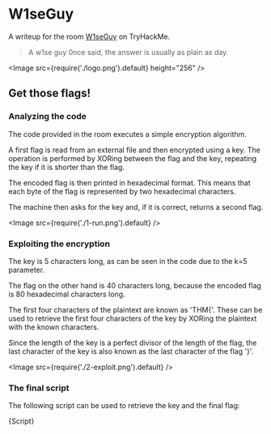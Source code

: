
# W1seGuy

A writeup for the room [W1seGuy](https://tryhackme.com/r/room/w1seguy) on TryHackMe.

> A w1se guy 0nce said, the answer is usually as plain as day.

<Image src={require('./logo.png').default} height="256" />

## Get those flags!

### Analyzing the code

The code provided in the room executes a simple encryption algorithm.

A first flag is read from an external file and then encrypted using a key.
The operation is performed by XORing between the flag and the key, repeating the key if it is shorter than the flag.

The encoded flag is then printed in hexadecimal format. This means that each byte of the flag is represented by two hexadecimal characters.

The machine then asks for the key and, if it is correct, returns a second flag.

<Image src={require('./1-run.png').default} />

### Exploiting the encryption

The key is 5 characters long, as can be seen in the code due to the k=5 parameter.

The flag on the other hand is 40 characters long, because the encoded flag is 80 hexadecimal characters long.

The first four characters of the plaintext are known as 'THM\{'.
These can be used to retrieve the first four characters of the key by XORing the plaintext with the known characters.

Since the length of the key is a perfect divisor of the length of the flag, the last character of the key is also known as the last character of the flag '\}'.

<Image src={require('./2-exploit.png').default} />

### The final script

The following script can be used to retrieve the key and the final flag:

<CodeBlock language="py">{Script}</CodeBlock>
